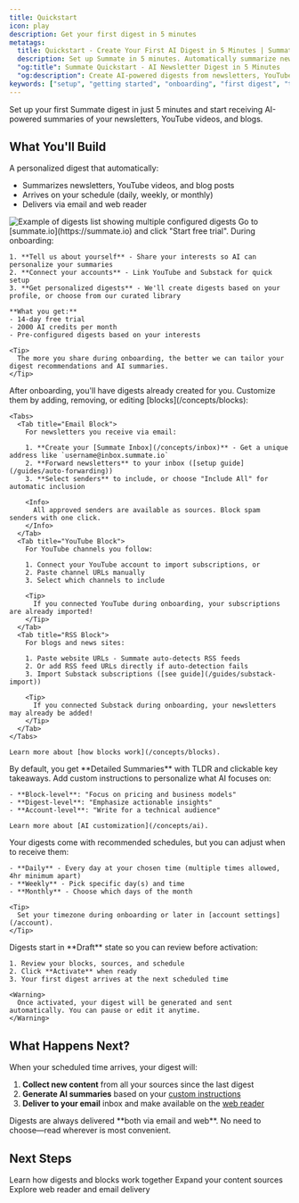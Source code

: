 ```yaml
---
title: Quickstart
icon: play
description: Get your first digest in 5 minutes
metatags:
  title: Quickstart - Create Your First AI Digest in 5 Minutes | Summate
  description: Set up Summate in 5 minutes. Automatically summarize newsletters, YouTube videos, and blogs with AI-powered digests delivered on your schedule. Free 14-day trial included.
  "og:title": Summate Quickstart - AI Newsletter Digest in 5 Minutes
  "og:description": Create AI-powered digests from newsletters, YouTube, and blogs in under 5 minutes. Step-by-step setup guide with free trial.
keywords: ["setup", "getting started", "onboarding", "first digest", "tutorial"]
---
```


Set up your first Summate digest in just 5 minutes and start receiving AI-powered summaries of your newsletters, YouTube videos, and blogs.

## What You'll Build

A personalized digest that automatically:
- Summarizes newsletters, YouTube videos, and blog posts
- Arrives on your schedule (daily, weekly, or monthly)
- Delivers via email and web reader

<Frame caption="Your configured digests with schedules and content sources">
  <img src="/images/digests-list.png" alt="Example of digests list showing multiple configured digests" />
</Frame>

<Steps>
  <Step title="Sign Up & Complete Onboarding">
    Go to [summate.io](https://summate.io) and click "Start free trial". During onboarding:

    1. **Tell us about yourself** - Share your interests so AI can personalize your summaries
    2. **Connect your accounts** - Link YouTube and Substack for quick setup
    3. **Get personalized digests** - We'll create digests based on your profile, or choose from our curated library

    **What you get:**
    - 14-day free trial
    - 2000 AI credits per month
    - Pre-configured digests based on your interests

    <Tip>
      The more you share during onboarding, the better we can tailor your digest recommendations and AI summaries.
    </Tip>
  </Step>

  <Step title="Customize Your Digests">
    After onboarding, you'll have digests already created for you. Customize them by adding, removing, or editing [blocks](/concepts/blocks):

    <Tabs>
      <Tab title="Email Block">
        For newsletters you receive via email:

        1. **Create your [Summate Inbox](/concepts/inbox)** - Get a unique address like `username@inbox.summate.io`
        2. **Forward newsletters** to your inbox ([setup guide](/guides/auto-forwarding))
        3. **Select senders** to include, or choose "Include All" for automatic inclusion

        <Info>
          All approved senders are available as sources. Block spam senders with one click.
        </Info>
      </Tab>
      <Tab title="YouTube Block">
        For YouTube channels you follow:

        1. Connect your YouTube account to import subscriptions, or
        2. Paste channel URLs manually
        3. Select which channels to include

        <Tip>
          If you connected YouTube during onboarding, your subscriptions are already imported!
        </Tip>
      </Tab>
      <Tab title="RSS Block">
        For blogs and news sites:

        1. Paste website URLs - Summate auto-detects RSS feeds
        2. Or add RSS feed URLs directly if auto-detection fails
        3. Import Substack subscriptions ([see guide](/guides/substack-import))

        <Tip>
          If you connected Substack during onboarding, your newsletters may already be added!
        </Tip>
      </Tab>
    </Tabs>

    Learn more about [how blocks work](/concepts/blocks).
  </Step>

  <Step title="Customize AI Summaries (Optional)">
    By default, you get **Detailed Summaries** with TLDR and clickable key takeaways. Add custom instructions to personalize what AI focuses on:

    - **Block-level**: "Focus on pricing and business models"
    - **Digest-level**: "Emphasize actionable insights"
    - **Account-level**: "Write for a technical audience"

    Learn more about [AI customization](/concepts/ai).
  </Step>

  <Step title="Review Your Schedule">
    Your digests come with recommended schedules, but you can adjust when to receive them:

    - **Daily** - Every day at your chosen time (multiple times allowed, 4hr minimum apart)
    - **Weekly** - Pick specific day(s) and time
    - **Monthly** - Choose which days of the month

    <Tip>
      Set your timezone during onboarding or later in [account settings](/account).
    </Tip>
  </Step>

  <Step title="Activate Your Digest">
    Digests start in **Draft** state so you can review before activation:

    1. Review your blocks, sources, and schedule
    2. Click **Activate** when ready
    3. Your first digest arrives at the next scheduled time

    <Warning>
      Once activated, your digest will be generated and sent automatically. You can pause or edit it anytime.
    </Warning>
  </Step>
</Steps>

## What Happens Next?

When your scheduled time arrives, your digest will:
1. **Collect new content** from all your sources since the last digest
2. **Generate AI summaries** based on your [custom instructions](/concepts/ai)
3. **Deliver to your email** inbox and make available on the [web reader](/reading/web)

<Info>
Digests are always delivered **both via email and web**. No need to choose—read wherever is most convenient.
</Info>

## Next Steps

<CardGroup cols={3}>
  <Card title="Understand Digests" icon="newspaper" href="/concepts/digests">
    Learn how digests and blocks work together
  </Card>
  <Card title="Add More Sources" icon="rss" href="/concepts/sources">
    Expand your content sources
  </Card>
  <Card title="Reading Options" icon="book-open" href="/reading/web">
    Explore web reader and email delivery
  </Card>
</CardGroup>
